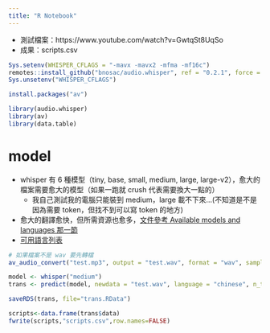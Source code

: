 ```yaml
---
title: "R Notebook"
---
```

* 測試檔案：https://www.youtube.com/watch?v=GwtqSt8UqSo
* 成果：scripts.csv


```r
Sys.setenv(WHISPER_CFLAGS = "-mavx -mavx2 -mfma -mf16c")
remotes::install_github("bnosac/audio.whisper", ref = "0.2.1", force = TRUE)
Sys.unsetenv("WHISPER_CFLAGS")

install.packages("av")
```

```r
library(audio.whisper)
library(av)
library(data.table)
```
# model
* whisper 有 6 種模型（tiny, base, small, medium, large, large-v2），愈大的檔案需要愈大的模型（如果一跑就 crush 代表需要換大一點的）
  * 我自己測試我的電腦只能裝到 medium，large 載不下來...(不知道是不是因為需要 token，但找不到可以寫 token 的地方)
* 愈大的翻譯愈快，但所需資源也愈多，[文件參考 Available models and languages 那一節]("https://github.com/openai/whisper/blob/main/README.md")
* [可用語言列表]("https://github.com/openai/whisper/blob/main/whisper/tokenizer.py")
```r
# 如果檔案不是 wav 要先轉檔
av_audio_convert("test.mp3", output = "test.wav", format = "wav", sample_rate = 16000)

model <- whisper("medium")
trans <- predict(model, newdata = "test.wav", language = "chinese", n_threads = 2)

saveRDS(trans, file="trans.RData")

scripts<-data.frame(trans$data)
fwrite(scripts,"scripts.csv",row.names=FALSE)
```

